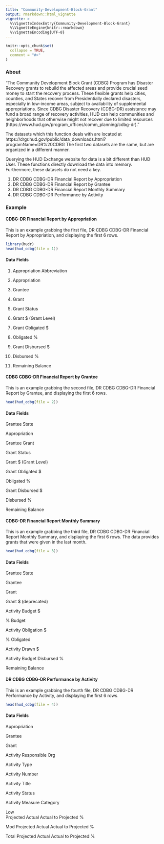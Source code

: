 ```yaml
---
title: "Community-Development-Block-Grant"
output: rmarkdown::html_vignette
vignette: >
  %\VignetteIndexEntry{Community-Development-Block-Grant}
  %\VignetteEngine{knitr::rmarkdown}
  %\VignetteEncoding{UTF-8}
---
```


```r
knitr::opts_chunk$set(
  collapse = TRUE,
  comment = "#>"
)
```

### About

"The Community Development Block Grant (CDBG) Program has Disaster Recovery grants to rebuild the affected areas and provide crucial seed money to start the recovery process. These flexible grants help cities, counties, and States recover from Presidentially declared disasters, especially in low-income areas, subject to availability of supplemental appropriations. Since CDBG Disaster Recovery (CDBG-DR) assistance may fund a broad range of recovery activities, HUD can help communities and neighborhoods that otherwise might not recover due to limited resources (https://www.hud.gov/program_offices/comm_planning/cdbg-dr)."

The datasets which this function deals with are located at https://drgr.hud.gov/public/data_downloads.html?programName=DR%20CDBG
The first two datasets are the same, but are organized in a different manner.

Querying the HUD Exchange website for data is a bit different than HUD User. These functions
directly download the data into memory. Furthermore, these datasets do not need a key.

1) DR CDBG CDBG-DR Financial Report by Appropriation
2) DR CDBG CDBG-DR Financial Report by Grantee
3) DR CDBG CDBG-DR Financial Report Monthly Summary
4) DR CDBG CDBG-DR Performance by Activity

### Example

#### CDBG-DR Financial Report by Appropriation

This is an example grabbing the first file, DR CDBG CDBG-DR Financial Report
by Appropriation, and displaying the first 6 rows.
```r
library(hudr)
head(hud_cdbg(file = 1))
```

#### Data Fields

1) Appropriation Abbreviation

2) Appropriation 

3) Grantee	

4) Grant	

5) Grant Status	

6) Grant $ (Grant Level)	

7) Grant Obligated $	

8) Obligated %	

9) Grant Disbursed $	

10) Disbursed %	

11) Remaining Balance

#### CDBG CDBG-DR Financial Report by Grantee

This is an example grabbing the second file, DR CDBG CDBG-DR Financial Report by Grantee, 
and displaying the first 6 rows.
```r
head(hud_cdbg(file = 2))
```

#### Data Fields

Grantee State

Appropriation		

Grantee	Grant	

Grant Status	

Grant $ (Grant Level)	

Grant Obligated $	

Obligated %	

Grant Disbursed $	

Disbursed %	

Remaining Balance


#### CDBG-DR Financial Report Monthly Summary

This is an example grabbing the third file, DR CDBG CDBG-DR Financial Report Monthly Summary, 
and displaying the first 6 rows. The data provides grants that were given in the last month.
```r
head(hud_cdbg(file = 3))
```

#### Data Fields

Grantee State

Grantee	

Grant	

Grant $ (deprecated)

Activity Budget $	

% Budget	

Activity Obligation $	

% Obligated	

Activity Drawn $	

Activity Budget Disbursed %	

Remaining Balance

#### DR CDBG CDBG-DR Performance by Activity

This is an example grabbing the fourth file, DR CDBG CDBG-DR Performance by Activity, 
and displaying the first 6 rows.
```r
head(hud_cdbg(file = 4))
```

#### Data Fields

Appropriation		

Grantee	

Grant	

Activity Responsible Org	

Activity Type	

Activity Number	

Activity Title	

Activity Status	

Activity Measure Category	

Low			
Projected   Actual	Actual to Projected %

Mod
Projected   Actual	Actual to Projected %

Total
Projected   Actual	Actual to Projected %
